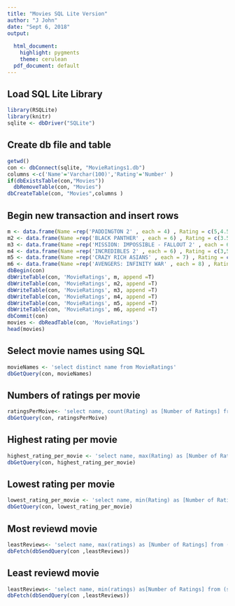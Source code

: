 ```yaml
---
title: "Movies SQL Lite Version"
author: "J John"
date: "Sept 6, 2018"
output:
  
  html_document:
    highlight: pygments
    theme: cerulean
  pdf_document: default
---
```



## Load SQL Lite Library
 
```r
library(RSQLite)
library(knitr)
sqlite <- dbDriver("SQLite")
```

## Create db file and table
 
```r
getwd()
con <- dbConnect(sqlite, "MovieRatings1.db")
columns <-c('Name'='Varchar(100)','Rating'='Number' )
if(dbExistsTable(con,"Movies"))
  dbRemoveTable(con, "Movies")  
dbCreateTable(con, "Movies",columns )
```

## Begin new transaction and insert rows

```r
m <- data.frame(Name =rep('PADDINGTON 2' , each = 4) , Rating = c(5,4.5,5,2.5))
m2 <- data.frame(Name =rep('BLACK PANTHER' , each = 6) , Rating = c(3.5,4,4.5,3,4,3.5))
m3 <- data.frame(Name =rep('MISSION: IMPOSSIBLE - FALLOUT 2' , each = 6) , Rating = c(5,4,5,4.5,3.5,5))
m4 <- data.frame(Name =rep('INCREDIBLES 2' , each = 6) , Rating = c(3,5,4,5,4,3.5))
m5 <- data.frame(Name =rep('CRAZY RICH ASIANS' , each = 7) , Rating = c(5,4,5,4.5,4,4,3.5))
m6 <- data.frame(Name =rep('AVENGERS: INFINITY WAR' , each = 8) , Rating = c(4.5,5,3.5,4.5,4,4.5,3.5,3))
dbBegin(con)
dbWriteTable(con, 'MovieRatings', m, append =T)
dbWriteTable(con, 'MovieRatings', m2, append =T)
dbWriteTable(con, 'MovieRatings', m3, append =T)
dbWriteTable(con, 'MovieRatings', m4, append =T)
dbWriteTable(con, 'MovieRatings', m5, append =T)
dbWriteTable(con, 'MovieRatings', m6, append =T)
dbCommit(con)
movies <- dbReadTable(con, 'MovieRatings')
head(movies)
```

## Select movie names using SQL
 
```r
movieNames <- 'select distinct name from MovieRatings'
dbGetQuery(con, movieNames)
```
## Numbers of ratings per movie
 
```r
ratingsPerMoive<- 'select name, count(Rating) as [Number of Ratings] from MovieRatings group by name'
dbGetQuery(con, ratingsPerMoive)
```
## Highest rating per  movie
 
```r
highest_rating_per_movie <- 'select name, max(Rating) as [Number of Ratings] from MovieRatings group by name'
dbGetQuery(con, highest_rating_per_movie)
```
## Lowest rating per movie
 
```r
lowest_rating_per_movie <- 'select name, min(Rating) as [Number of Ratings] from MovieRatings group by name'  
dbGetQuery(con, lowest_rating_per_movie)
```

## Most reviewd movie
 
```r
leastReviews<- 'select name, max(ratings) as [Number of Ratings] from (select name, count(Rating) as ratings from movieRatings  group by name)'
dbFetch(dbSendQuery(con ,leastReviews))
```


## Least reviewd movie
 
```r
leastReviews<- 'select name, min(ratings) as[Number of Ratings] from (select name, count(Rating) as ratings from movieRatings  group by name)'
dbFetch(dbSendQuery(con ,leastReviews))
```